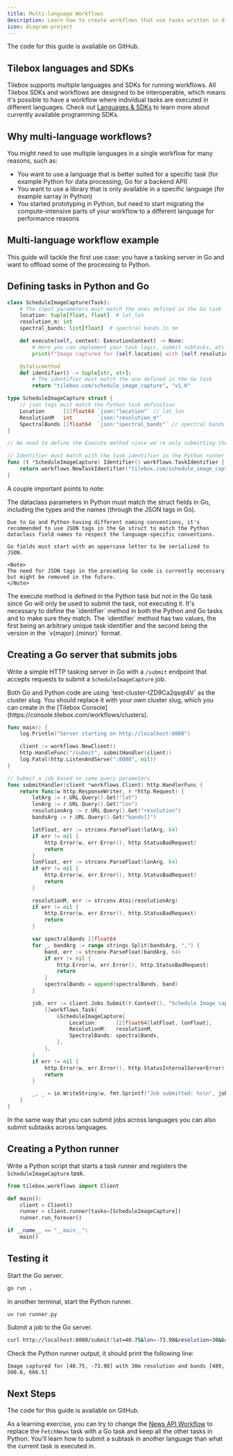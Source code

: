 ```yaml
---
title: Multi-language Workflows
description: Learn how to create workflows that use tasks written in different languages
icon: diagram-project
---
```


<CardGroup cols={1}>
    <Card title="Open in GitHub" icon="github" href="https://github.com/tilebox/examples/tree/main/workflows-multilang" horizontal>
        The code for this guide is available on GitHub.
    </Card>
</CardGroup>

## Tilebox languages and SDKs

Tilebox supports multiple languages and SDKs for running workflows.
All Tilebox SDKs and workflows are designed to be interoperable, which means it's possible to have a workflow where individual tasks are executed in different languages.
Check out [Languages & SDKs](/sdks/introduction) to learn more about currently available programming SDKs.

## Why multi-language workflows?

You might need to use multiple languages in a single workflow for many reasons, such as:

- You want to use a language that is better suited for a specific task (for example Python for data processing, Go for a backend API)
- You want to use a library that is only available in a specific language (for example xarray in Python)
- You started prototyping in Python, but need to start migrating the compute-intensive parts of your workflow to a different language for performance reasons

## Multi-language workflow example

This guide will tackle the first use case: you have a tasking server in Go and want to offload some of the processing to Python.

## Defining tasks in Python and Go

```python Python
class ScheduleImageCapture(Task):
    # The input parameters must match the ones defined in the Go task
    location: tuple[float, float]  # lat_lon
    resolution_m: int
    spectral_bands: list[float]  # spectral bands in nm

    def execute(self, context: ExecutionContext) -> None:
        # Here you can implement your task logic, submit subtasks, etc.
        print(f"Image captured for {self.location} with {self.resolution_m}m resolution and bands {self.spectral_bands}")

    @staticmethod
    def identifier() -> tuple[str, str]:
        # The identifier must match the one defined in the Go task
        return "tilebox.com/schedule_image_capture", "v1.0"
```

```go Go
type ScheduleImageCapture struct {
    // json tags must match the Python task definition
    Location      [2]float64 `json:"location"` // lat_lon
    ResolutionM   int        `json:"resolution_m"`
    SpectralBands []float64  `json:"spectral_bands"` // spectral bands in nm
}

// No need to define the Execute method since we're only submitting the task

// Identifier must match with the task identifier in the Python runner
func (t *ScheduleImageCapture) Identifier() workflows.TaskIdentifier {
    return workflows.NewTaskIdentifier("tilebox.com/schedule_image_capture", "v1.0")
}
```

A couple important points to note:

<AccordionGroup>
  <Accordion title="Input parameters">
    The dataclass parameters in Python must match the struct fields in Go, including the types and the names (through the JSON tags in Go).
    
    Due to Go and Python having different naming conventions, it's recommended to use JSON tags in the Go struct to match the Python dataclass field names to respect the language-specific conventions.
    
    Go fields must start with an uppercase letter to be serialized to JSON.

    <Note>
    The need for JSON tags in the preceding Go code is currently necessary but might be removed in the future.
    </Note>
  </Accordion>
  <Accordion title="Execute method">
    The execute method is defined in the Python task but not in the Go task since Go will only be used to submit the task, not executing it.
  </Accordion>
  <Accordion title="Identifier">
    It's necessary to define the `identifier` method in both the Python and Go tasks and to make sure they match.
    The `identifier` method has two values, the first being an arbitrary unique task identifier and the second being the version in the `v{major}.{minor}` format.
  </Accordion>
</AccordionGroup>

## Creating a Go server that submits jobs

Write a simple HTTP tasking server in Go with a `/submit` endpoint that accepts requests to submit a `ScheduleImageCapture` job.

<Note>
    Both Go and Python code are using `test-cluster-tZD9Ca2qsqt4V` as the cluster slug. You should replace it with your own cluster slug, which you can create in the [Tilebox Console](https://console.tilebox.com/workflows/clusters).
</Note>

```go Go
func main() {
    log.Println("Server starting on http://localhost:8080")

    client := workflows.NewClient()
    http.HandleFunc("/submit", submitHandler(client))
    log.Fatal(http.ListenAndServe(":8080", nil))
}

// Submit a job based on some query parameters
func submitHandler(client *workflows.Client) http.HandlerFunc {
    return func(w http.ResponseWriter, r *http.Request) {
        latArg := r.URL.Query().Get("lat")
        lonArg := r.URL.Query().Get("lon")
        resolutionArg := r.URL.Query().Get("resolution")
        bandsArg := r.URL.Query().Get("bands[]")

        latFloat, err := strconv.ParseFloat(latArg, 64)
        if err != nil {
            http.Error(w, err.Error(), http.StatusBadRequest)
            return
        }
        lonFloat, err := strconv.ParseFloat(lonArg, 64)
        if err != nil {
            http.Error(w, err.Error(), http.StatusBadRequest)
            return
        }

        resolutionM, err := strconv.Atoi(resolutionArg)
        if err != nil {
            http.Error(w, err.Error(), http.StatusBadRequest)
            return
        }

        var spectralBands []float64
        for _, bandArg := range strings.Split(bandsArg, ",") {
            band, err := strconv.ParseFloat(bandArg, 64)
            if err != nil {
                http.Error(w, err.Error(), http.StatusBadRequest)
                return
            }
            spectralBands = append(spectralBands, band)
        }

        job, err := client.Jobs.Submit(r.Context(), "Schedule Image capture",
            []workflows.Task{
                &ScheduleImageCapture{
                    Location:      [2]float64{latFloat, lonFloat},
                    ResolutionM:   resolutionM,
                    SpectralBands: spectralBands,
                },
            },
        )
        if err != nil {
            http.Error(w, err.Error(), http.StatusInternalServerError)
            return
        }

        _, _ = io.WriteString(w, fmt.Sprintf("Job submitted: %s\n", job.ID))
    }
}
```

<Note>
    In the same way that you can submit jobs across languages you can also submit subtasks across languages.
</Note>

## Creating a Python runner

Write a Python script that starts a task runner and registers the `ScheduleImageCapture` task.

```python Python
from tilebox.workflows import Client

def main():
    client = Client()
    runner = client.runner(tasks=[ScheduleImageCapture])
    runner.run_forever()

if __name__ == "__main__":
    main()
```

## Testing it

Start the Go server.

```bash Shell
go run .
```

In another terminal, start the Python runner.

```bash Shell
uv run runner.py
```

Submit a job to the Go server.

```bash Shell
curl http://localhost:8080/submit?lat=40.75&lon=-73.98&resolution=30&bands[]=489.0,560.6,666.5
```

Check the Python runner output, it should print the following line:

```plaintext Output
Image captured for [40.75, -73.98] with 30m resolution and bands [489, 560.6, 666.5]
```

## Next Steps

<CardGroup cols={1}>
    <Card title="Open in GitHub" icon="github" href="https://github.com/tilebox/examples/tree/main/workflows-multilang" horizontal>
        The code for this guide is available on GitHub.
    </Card>
</CardGroup>

As a learning exercise, you can try to change the [News API Workflow](/workflows/concepts/tasks#dependencies-example) to replace the `FetchNews` task with a Go task and keep all the other tasks in Python.
You'll learn how to submit a subtask in another language than what the current task is executed in.
